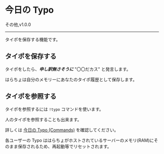 

# 今日の Typo

<FeatureBadge>その他</FeatureBadge>,<VersionBadge>v1.0.0</VersionBadge>

---

タイポを保存する機能です。

## タイポを保存する

タイポをしたら、**_申し訳無さそうに_** "〇〇だカス" と発言します。

はらちょは自分のメモリーにあなたのタイポ履歴として保存します。

## タイポを参照する

タイポを参照するには `!typo` コマンドを使います。

人のタイポを参照することも出来ます。

詳しくは [今日の Typo (Commands)](../commands/typo) を確認してください。

<Callout type="warning" emoji="⚠️">
  各ユーザーの Typo
  ははらちょがホストされているサーバーのメモリ(RAM)にそのまま保存されるため、再起動等でリセットされます。
</Callout>
